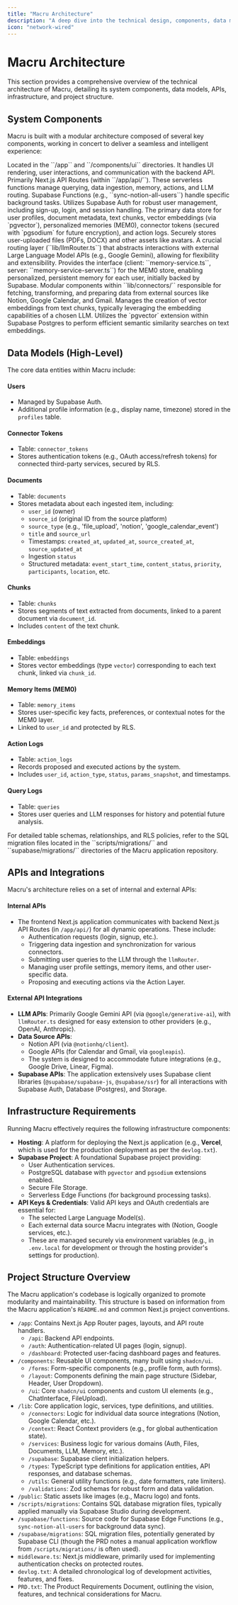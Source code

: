 ```yaml
---
title: "Macru Architecture"
description: "A deep dive into the technical design, components, data models, and infrastructure of the Macru application."
icon: "network-wired"
---
```


# Macru Architecture

This section provides a comprehensive overview of the technical architecture of Macru, detailing its system components, data models, APIs, infrastructure, and project structure.

## System Components

Macru is built with a modular architecture composed of several key components, working in concert to deliver a seamless and intelligent experience:

<ResponseField name="Frontend" type="Next.js 14 + TypeScript">
  Located in the ``/app`` and ``/components/ui`` directories. It handles UI rendering, user interactions, and communication with the backend API.
</ResponseField>

<ResponseField name="Backend API" type="Next.js API Routes & Supabase Functions">
  Primarily Next.js API Routes (within ``/app/api/``). These serverless functions manage querying, data ingestion, memory, actions, and LLM routing. Supabase Functions (e.g., ``sync-notion-all-users``) handle specific background tasks.
</ResponseField>

<ResponseField name="Authentication" type="Supabase Auth">
  Utilizes Supabase Auth for robust user management, including sign-up, login, and session handling.
</ResponseField>

<ResponseField name="Database" type="Supabase Postgres + pgvector & pgsodium">
  The primary data store for user profiles, document metadata, text chunks, vector embeddings (via `pgvector`), personalized memories (MEM0), connector tokens (secured with `pgsodium` for future encryption), and action logs.
</ResponseField>

<ResponseField name="Storage" type="Supabase Storage">
  Securely stores user-uploaded files (PDFs, DOCX) and other assets like avatars.
</ResponseField>

<ResponseField name="LLM Interface" type="lib/llmRouter.ts">
  A crucial routing layer (``lib/llmRouter.ts``) that abstracts interactions with external Large Language Model APIs (e.g., Google Gemini), allowing for flexibility and extensibility.
</ResponseField>

<ResponseField name="Memory Module" type="lib/services/memory-service.ts & memory-service-server.ts">
  Provides the interface (client: ``memory-service.ts``, server: ``memory-service-server.ts``) for the MEM0 store, enabling personalized, persistent memory for each user, initially backed by Supabase.
</ResponseField>

<ResponseField name="Data Connectors" type="lib/connectors/*">
  Modular components within ``lib/connectors/`` responsible for fetching, transforming, and preparing data from external sources like Notion, Google Calendar, and Gmail.
</ResponseField>

<ResponseField name="Embedding Generation Service" type="lib/services/embedding-service.ts">
  Manages the creation of vector embeddings from text chunks, typically leveraging the embedding capabilities of a chosen LLM.
</ResponseField>

<ResponseField name="Vector Search" type="pgvector in Supabase">
  Utilizes the `pgvector` extension within Supabase Postgres to perform efficient semantic similarity searches on text embeddings.
</ResponseField>

## Data Models (High-Level)

The core data entities within Macru include:

#### Users
*   Managed by Supabase Auth.
*   Additional profile information (e.g., display name, timezone) stored in the ``profiles`` table.

#### Connector Tokens
*   Table: ``connector_tokens``
*   Stores authentication tokens (e.g., OAuth access/refresh tokens) for connected third-party services, secured by RLS.

#### Documents
*   Table: ``documents``
*   Stores metadata about each ingested item, including:
    *   ``user_id`` (owner)
    *   ``source_id`` (original ID from the source platform)
    *   ``source_type`` (e.g., 'file_upload', 'notion', 'google_calendar_event')
    *   ``title`` and ``source_url``
    *   Timestamps: ``created_at``, ``updated_at``, ``source_created_at``, ``source_updated_at``
    *   Ingestion ``status``
    *   Structured metadata: ``event_start_time``, ``content_status``, ``priority``, ``participants``, ``location``, etc.

#### Chunks
*   Table: ``chunks``
*   Stores segments of text extracted from documents, linked to a parent document via ``document_id``.
*   Includes ``content`` of the text chunk.

#### Embeddings
*   Table: ``embeddings``
*   Stores vector embeddings (type `vector`) corresponding to each text chunk, linked via ``chunk_id``.

#### Memory Items (MEM0)
*   Table: ``memory_items``
*   Stores user-specific key facts, preferences, or contextual notes for the MEM0 layer.
*   Linked to ``user_id`` and protected by RLS.

#### Action Logs
*   Table: ``action_logs``
*   Records proposed and executed actions by the system.
*   Includes ``user_id``, ``action_type``, ``status``, ``params_snapshot``, and timestamps.

#### Query Logs
*   Table: ``queries``
*   Stores user queries and LLM responses for history and potential future analysis.

<Note>
  For detailed table schemas, relationships, and RLS policies, refer to the SQL migration files located in the ``scripts/migrations/`` and ``supabase/migrations/`` directories of the Macru application repository.
</Note>

## APIs and Integrations

Macru's architecture relies on a set of internal and external APIs:

#### Internal APIs
*   The frontend Next.js application communicates with backend Next.js API Routes (in ``/app/api/``) for all dynamic operations. These include:
    *   Authentication requests (login, signup, etc.).
    *   Triggering data ingestion and synchronization for various connectors.
    *   Submitting user queries to the LLM through the ``llmRouter``.
    *   Managing user profile settings, memory items, and other user-specific data.
    *   Proposing and executing actions via the Action Layer.

#### External API Integrations
*   **LLM APIs**: Primarily Google Gemini API (via ``@google/generative-ai``), with ``llmRouter.ts`` designed for easy extension to other providers (e.g., OpenAI, Anthropic).
*   **Data Source APIs**:
    *   Notion API (via ``@notionhq/client``).
    *   Google APIs (for Calendar and Gmail, via ``googleapis``).
    *   The system is designed to accommodate future integrations (e.g., Google Drive, Linear, Figma).
*   **Supabase APIs**: The application extensively uses Supabase client libraries (``@supabase/supabase-js``, ``@supabase/ssr``) for all interactions with Supabase Auth, Database (Postgres), and Storage.

## Infrastructure Requirements

Running Macru effectively requires the following infrastructure components:

*   **Hosting**: A platform for deploying the Next.js application (e.g., **Vercel**, which is used for the production deployment as per the `devlog.txt`).
*   **Supabase Project**: A foundational Supabase project providing:
    *   User Authentication services.
    *   PostgreSQL database with `pgvector` and `pgsodium` extensions enabled.
    *   Secure File Storage.
    *   Serverless Edge Functions (for background processing tasks).
*   **API Keys & Credentials**: Valid API keys and OAuth credentials are essential for:
    *   The selected Large Language Model(s).
    *   Each external data source Macru integrates with (Notion, Google services, etc.).
    *   These are managed securely via environment variables (e.g., in ``.env.local`` for development or through the hosting provider's settings for production).

## Project Structure Overview

<Tip>The Macru application's codebase is logically organized to promote modularity and maintainability. This structure is based on information from the Macru application's `README.md` and common Next.js project conventions.</Tip>

*   ``/app``: Contains Next.js App Router pages, layouts, and API route handlers.
    *   ``/api``: Backend API endpoints.
    *   ``/auth``: Authentication-related UI pages (login, signup).
    *   ``/dashboard``: Protected user-facing dashboard pages and features.
*   ``/components``: Reusable UI components, many built using `shadcn/ui`.
    *   ``/forms``: Form-specific components (e.g., profile form, auth forms).
    *   ``/layout``: Components defining the main page structure (Sidebar, Header, User Dropdown).
    *   ``/ui``: Core ``shadcn/ui`` components and custom UI elements (e.g., ChatInterface, FileUpload).
*   ``/lib``: Core application logic, services, type definitions, and utilities.
    *   ``/connectors``: Logic for individual data source integrations (Notion, Google Calendar, etc.).
    *   ``/context``: React Context providers (e.g., for global authentication state).
    *   ``/services``: Business logic for various domains (Auth, Files, Documents, LLM, Memory, etc.).
    *   ``/supabase``: Supabase client initialization helpers.
    *   ``/types``: TypeScript type definitions for application entities, API responses, and database schemas.
    *   ``/utils``: General utility functions (e.g., date formatters, rate limiters).
    *   ``/validations``: Zod schemas for robust form and data validation.
*   ``/public``: Static assets like images (e.g., Macru logo) and fonts.
*   ``/scripts/migrations``: Contains SQL database migration files, typically applied manually via Supabase Studio during development.
*   ``/supabase/functions``: Source code for Supabase Edge Functions (e.g., ``sync-notion-all-users`` for background data sync).
*   ``/supabase/migrations``: SQL migration files, potentially generated by Supabase CLI (though the PRD notes a manual application workflow from ``/scripts/migrations/`` is often used).
*   ``middleware.ts``: Next.js middleware, primarily used for implementing authentication checks on protected routes.
*   ``devlog.txt``: A detailed chronological log of development activities, features, and fixes.
*   ``PRD.txt``: The Product Requirements Document, outlining the vision, features, and technical considerations for Macru. 